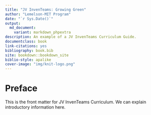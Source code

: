 ```yaml
--- 
title: "JV InvenTeams: Growing Green"
author: "Lemelson-MIT Program"
date: "`r Sys.Date()`"
output: 
  md_document:
    variant: markdown_phpextra
description: An example of a JV InvenTeams Curriculum Guide.
documentclass: book
link-citations: yes
bibliography: book.bib
site: bookdown::bookdown_site
biblio-style: apalike
cover-image: "img/knit-logo.png"
---
```


# Preface {-}

This is the front matter for JV InvenTeams Curriculum. We can explain introductory information here.
